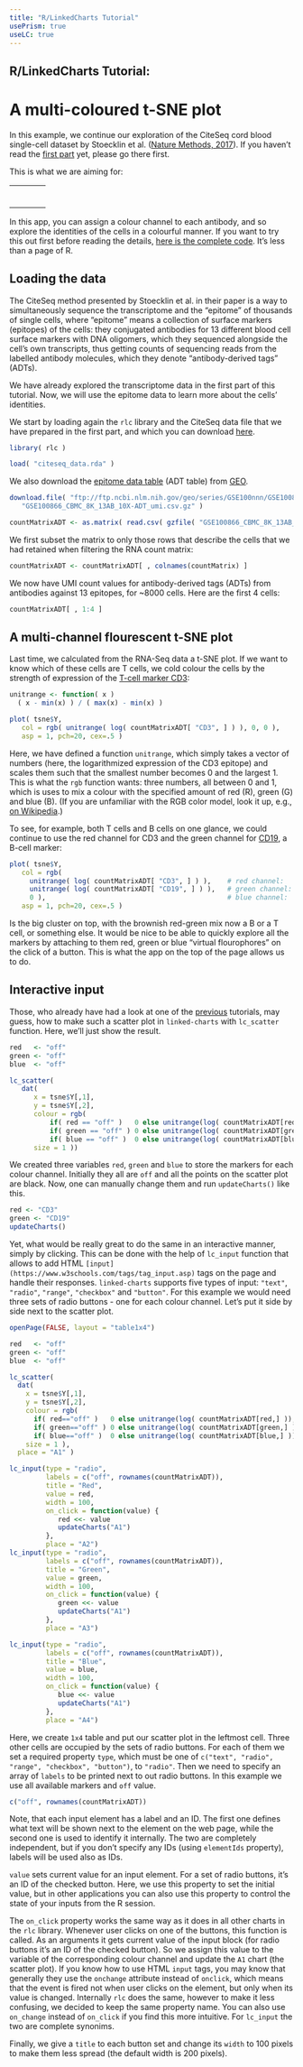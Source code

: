 ```yaml
---
title: "R/LinkedCharts Tutorial"
usePrism: true
useLC: true
---
```


<!-- From the parent directory only! -->
<!-- knitr::knit("citeseq/example_2.Rmd", "citeseq2.md") -->

## R/LinkedCharts Tutorial: 
# A multi-coloured t-SNE plot

In this example, we continue our exploration of the CiteSeq cord blood single-cell dataset by Stoecklin et al. ([Nature Methods, 2017](https://doi.org/10.1038/nmeth.4380)). If you haven't read the [first part](citeseq1.html) yet, please go there first.

This is what we are aiming for:

<script type="text/javascript" src = "citeseq/buttonData.js"></script>
<div id = "top">
<table>
   <tr>
      <td id = "plot"></td>
      <td id = "buttons_red"><table></table></td>
      <td id = "buttons_green"><table></table></td>
      <td id = "buttons_blue"><table></table></td>
   </tr>
</table>
</div>		
<script type="text/javascript" src="citeseq/buttons.js"></script>

In this app, you can assign a colour channel to each antibody, and so explore the identities of the cells in a colourful manner. If you want to try this out first before reading the details, [here is the complete code](citeseq/example_2_complete.R). It's less than a page of R.

## Loading the data

The CiteSeq method presented by Stoecklin et al. in their paper is a way to simultaneously sequence the transcriptome and the "epitome" of thousands of single cells, where "epitome" means a collection of surface markers (epitopes) of the cells: they conjugated antibodies for 13 different blood cell surface markers with DNA oligomers, which they sequenced alongside the cell's own transcripts, thus getting counts of sequencing reads from the labelled antibody molecules, which they denote "antibody-derived tags" (ADTs). 

We have already explored the transcriptome data in the first part of this tutorial. Now, we will use the epitome data to learn more about the cells' identities. 

We start by loading again the `rlc` library and the CiteSeq data file that we have prepared in the first part, and which you can download [here](https://anders-biostat.github.io/linked-charts/rlc/tutorials/citeseq/citeseq_data.rda).

```r
library( rlc )

load( "citeseq_data.rda" )
```

We also download the [epitome data table](ftp://ftp.ncbi.nlm.nih.gov/geo/series/GSE100nnn/GSE100866/suppl/GSE100866_PBMC_vs_flow_10X-ADT_umi.csv.gz) (ADT table) from [GEO](https://www.ncbi.nlm.nih.gov/geo/query/acc.cgi?acc=GSE100866).

```r
download.file( "ftp://ftp.ncbi.nlm.nih.gov/geo/series/GSE100nnn/GSE100866/suppl/GSE100866_CBMC_8K_13AB_10X-ADT_umi.csv.gz",
   "GSE100866_CBMC_8K_13AB_10X-ADT_umi.csv.gz" )

countMatrixADT <- as.matrix( read.csv( gzfile( "GSE100866_CBMC_8K_13AB_10X-ADT_umi.csv.gz" ), row.names=1 ) )
```

We first subset the matrix to only those rows that describe the cells that we had retained when filtering the RNA count matrix:

```r
countMatrixADT <- countMatrixADT[ , colnames(countMatrix) ]
```

We now have UMI count values for antibody-derived tags (ADTs) from antibodies against 13 epitopes, for ~8000 cells. Here are the first 4 cells:

```r
countMatrixADT[ , 1:4 ]
```

## A multi-channel flourescent t-SNE plot

Last time, we calculated from the RNA-Seq data a t-SNE plot. If we want to know which of these cells are T cells, we cold colour the cells by the strength of expression of the [T-cell marker CD3](https://en.wikipedia.org/wiki/CD3_(immunology)):


```r
unitrange <- function( x )
  ( x - min(x) ) / ( max(x) - min(x) )

plot( tsne$Y, 
   col = rgb( unitrange( log( countMatrixADT[ "CD3", ] ) ), 0, 0 ),
   asp = 1, pch=20, cex=.5 )
```

Here, we have defined a function `unitrange`, which simply takes a vector of numbers (here, the logarithmized expression of the CD3 epitope) and scales them such that the smallest number becomes 0 and the largest 1. This is what the `rgb` function wants: three numbers, all between 0 and 1, which is uses to mix a colour with the specified amount of red (R), green (G) and blue (B). (If you are unfamiliar with the RGB color model, look it up, e.g., [on Wikipedia](https://en.wikipedia.org/wiki/RGB_color_model).)

To see, for example, both T cells and B cells on one glance, we could continue to use the red channel for CD3 and the green channel for [CD19](https://en.wikipedia.org/wiki/CD19), a B-cell marker:


```r
plot( tsne$Y, 
   col = rgb( 
     unitrange( log( countMatrixADT[ "CD3", ] ) ),    # red channel:   T cell marker
     unitrange( log( countMatrixADT[ "CD19", ] ) ),   # green channel: B cell marker
     0 ),                                             # blue channel:  not used
   asp = 1, pch=20, cex=.5 )
```

Is the big cluster on top, with the brownish red-green mix now a B or a T cell, or something else. It would be nice to be able to quickly explore all the markers by attaching to them red, green or blue "virtual flourophores" on the click of a button. This is what the app on the top of the page allows us to do.

## Interactive input

Those, who already have had a look at one of the [previous](oscc.html) tutorials, may guess, how to make such a scatter plot in 
`linked-charts` with `lc_scatter` function. Here, we'll just show the result. 


```r
red   <- "off"
green <- "off"
blue  <- "off"

lc_scatter( 
   dat(
      x = tsne$Y[,1],
      y = tsne$Y[,2],
      colour = rgb( 
          if( red == "off" )   0 else unitrange(log( countMatrixADT[red, ] )), 
          if( green == "off" ) 0 else unitrange(log( countMatrixADT[green, ] )), 
          if( blue == "off" )  0 else unitrange(log( countMatrixADT[blue, ] )) ),
      size = 1 ))
```

<div id = "black"></div>		

We created three variables `red`, `green` and `blue` to store the markers for each colour channel. Initially they all are `off` and all the points on 
the scatter plot are black. Now, one can manually change them and run `updateCharts()` like this.

```r
red <- "CD3"
green <- "CD19"
updateCharts()
```

<div id = "notBlack"></div>		
<script type="text/javascript" src="citeseq/buttons_scatter.js"></script>

Yet, what would be really great to do the same in an interactive manner, simply by clicking. This can be done with the help of `lc_input` function 
that allows to add HTML `[input](https://www.w3schools.com/tags/tag_input.asp)` tags on the page and handle their responses. `linked-charts` supports
five types of input: `"text"`, `"radio"`, `"range"`, `"checkbox"` and `"button"`. For this example we would need three sets of radio buttons - one for each
colour channel. Let's put it side by side next to the scatter plot.

```r
openPage(FALSE, layout = "table1x4")

red   <- "off"
green <- "off"
blue  <- "off"

lc_scatter( 
  dat(
    x = tsne$Y[,1],
    y = tsne$Y[,2],
    colour = rgb( 
      if( red=="off" )   0 else unitrange(log( countMatrixADT[red,] )), 
      if( green=="off" ) 0 else unitrange(log( countMatrixADT[green,] )), 
      if( blue=="off" )  0 else unitrange(log( countMatrixADT[blue,] )) ),
    size = 1 ),
  place = "A1" )

lc_input(type = "radio", 
         labels = c("off", rownames(countMatrixADT)), 
         title = "Red", 
         value = red, 
         width = 100, 
         on_click = function(value) {
            red <<- value
            updateCharts("A1")
         }, 
         place = "A2")
lc_input(type = "radio", 
         labels = c("off", rownames(countMatrixADT)), 
         title = "Green", 
         value = green, 
         width = 100, 
         on_click = function(value) {
            green <<- value
            updateCharts("A1")
         }, 
         place = "A3")

lc_input(type = "radio", 
         labels = c("off", rownames(countMatrixADT)), 
         title = "Blue", 
         value = blue, 
         width = 100, 
         on_click = function(value) {
            blue <<- value
            updateCharts("A1")
         }, 
         place = "A4")

```

Here, we create `1x4` table and put our scatter plot in the leftmost cell. Three other cells are occupied by the sets of radio buttons. For each of them
we set a required property `type`, which must be one of `c("text", "radio", "range", "checkbox", "button")`, to `"radio"`. Then we need to specify an 
array of `labels` to be printed next to out radio buttons. In this example we use all available markers and `off` value.

```r
c("off", rownames(countMatrixADT))
```

Note, that each input element has a label and an ID. The first one defines what text will be shown next to the element on the web page, while the second one
is used to identify it internally. The two are completely independent, but if you don't specify any IDs (using `elementIds` property), labels will be used
also as IDs.

`value` sets current value for an input element. For a set of radio buttons, it's an ID of the checked button. Here, we use this property to set the
initial value, but in other applications you can also use this property to control the state of your inputs from the R session.

The `on_click` property works the same way as it does in all other charts in the `rlc` library. Whenever user clicks on one of the buttons, this function
is called. As an arguments it gets current value of the input block (for radio buttons it's an ID of the checked button). So we assign this value to 
the variable of the corresponding colour channel and update the `A1` chart (the scatter plot). If you know how to use HTML `input` tags, you may know
that generally they use the `onchange` attribute instead of `onclick`, which means that the event is fired not when user clicks on the element, but 
only when its value is changed. Internally `rlc` does the same, however to make it less confusing, we decided to keep the same property name. You can
also use `on_change` instead of `on_click` if you find this more intuitive. For `lc_input` the two are complete synonims.

Finally, we give a `title` to each button set and change its `width` to 100 pixels to make them less spread (the default width is 200 pixels).
